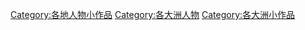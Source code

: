 [[Category:各地人物小作品|Category:各地人物小作品]]
[[Category:各大洲人物|Category:各大洲人物]]
[[Category:各大洲小作品|Category:各大洲小作品]]